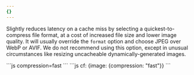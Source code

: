 ```yaml
---
{}
---
```


Slightly reduces latency on a cache miss by selecting a quickest-to-compress file format, at a cost of increased file size and lower image quality. It will usually override the `format` option and choose JPEG over WebP or AVIF. We do not recommend using this option, except in unusual circumstances like resizing uncacheable dynamically-generated images.

<Tabs>
  <TabItem label="URL format">
    ```js
    compression=fast
    ```
  </TabItem>
  <TabItem label="Workers">
  ```js
  cf: {image: {compression: "fast"}}
  ```
  </TabItem>
</Tabs>